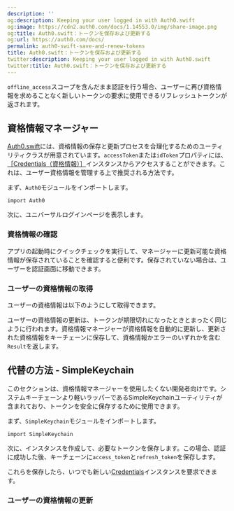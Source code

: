 ```yaml
---
description: ''
og:description: Keeping your user logged in with Auth0.swift
og:image: https://cdn2.auth0.com/docs/1.14553.0/img/share-image.png
og:title: Auth0.swift：トークンを保存および更新する
og:url: https://auth0.com/docs/
permalink: auth0-swift-save-and-renew-tokens
title: Auth0.swift：トークンを保存および更新する
twitter:description: Keeping your user logged in with Auth0.swift
twitter:title: Auth0.swift：トークンを保存および更新する
---
```


`offline_access`スコープを含んだまま認証を行う場合、ユーザーに再び資格情報を求めることなく新しいトークンの要求に使用できるリフレッシュトークンが返されます。

## 資格情報マネージャー

[Auth0.swift](https://github.com/auth0/Auth0.swift)には、資格情報の保存と更新プロセスを合理化するためのユーティリティクラスが用意されています。`accessToken`または`idToken`プロパティには、[［Credentials（資格情報）］](https://github.com/auth0/Auth0.swift/blob/master/Auth0/Credentials.swift)インスタンスからアクセスすることができます。これは、ユーザー資格情報を管理する上で推奨される方法です。

まず、`Auth0`モジュールをインポートします。

`import Auth0`

次に、ユニバーサルログインページを表示します。





### 資格情報の確認

アプリの起動時にクイックチェックを実行して、マネージャーに更新可能な資格情報が保存されていることを確認すると便利です。保存されていない場合は、ユーザーを認証画面に移動できます。



### ユーザーの資格情報の取得

ユーザーの資格情報は以下のようにして取得できます。



ユーザーの資格情報の更新は、トークンが期限切れになったときとまったく同じように行われます。資格情報マネージャーが資格情報を自動的に更新し、更新された資格情報をキーチェーンに保存して、資格情報かエラーのいずれかを含む`Result`を返します。

## 代替の方法 - SimpleKeychain

このセクションは、資格情報マネージャーを使用したくない開発者向けです。システムキーチェーンより軽いラッパーであるSimpleKeychainユーティリティが含まれており、トークンを安全に保存するために使用できます。

まず、`SimpleKeychain`モジュールをインポートします。

`import SimpleKeychain`

次に、インスタンスを作成して、必要なトークンを保存します。この場合、認証に成功した後、キーチェーンに`access_token`と`refresh_token`を保存します。



これらを保存したら、いつでも新しい[Credentials](https://github.com/auth0/Auth0.swift/blob/master/Auth0/Credentials.swift)インスタンスを要求できます。

### ユーザーの資格情報の更新